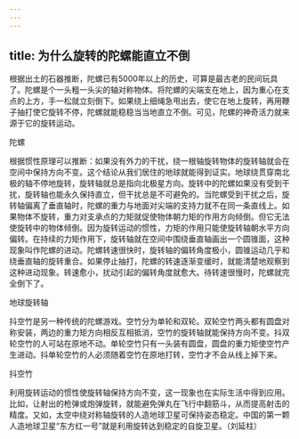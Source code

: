 ```yaml
---
---
---
```

title: 为什么旋转的陀螺能直立不倒
---




根据出土的石器推断，陀螺已有5000年以上的历史，可算是最古老的民间玩具了。陀螺是个一头粗一头尖的轴对称物体。将陀螺的尖端支在地上，因为重心在支点的上方，手一松就立刻倒下。如果绕上细绳急甩出去，使它在地上旋转，再用鞭子抽打使它旋转不停，陀螺就能稳稳当当地直立不倒。可见，陀螺的神奇活力就来源于它的旋转运动。

陀螺



根据惯性原理可以推断：如果没有外力的干扰，绕一根轴旋转物体的旋转轴就会在空间中保持方向不变。这个结论从我们居住的地球就能得到证实。地球绕贯穿南北极的轴不停地旋转，旋转轴就总是指向北极星方向。旋转中的陀螺如果没有受到干扰，旋转轴也能永久保持直立，但干扰总是不可避免的。当陀螺受到干扰之后，旋转轴偏离了垂直轴时，陀螺的重力与地面对尖端的支持力就不在同一条直线上。如果物体不旋转，重力对支承点的力矩就促使物体朝力矩的作用方向倾倒。但它无法使旋转中的物体倾倒。因为旋转运动的惯性，力矩的作用只能使旋转轴朝水平方向偏转。在持续的力矩作用下，旋转轴就在空间中围绕垂直轴画出一个圆锥面，这种现象叫作陀螺的进动。陀螺转速很快时，旋转轴的偏转角度极小，圆锥运动几乎和绕垂直轴的旋转重合。如果停止抽打，陀螺的转速逐渐变缓时，就能清楚地观察到这种进动现象。转速愈小，扰动引起的偏转角度就愈大。待转速很慢时，陀螺就完全倒下了。

地球旋转轴



抖空竹是另一种传统的陀螺游戏。空竹分为单轮和双轮。双轮空竹两头都有圆盘对称安装，两边的重力矩方向相反互相抵消，空竹的旋转轴就能保持方向不变。抖双轮空竹的人可站在原地不动。单轮空竹只有一头装有圆盘，圆盘的重力矩使空竹产生进动。抖单轮空竹的人必须随着空竹在原地打转，空竹才不会从线上掉下来。

抖空竹



利用旋转运动的惯性使旋转轴保持方向不变，这一现象也在实际生活中得到应用。比如，让射出的枪弹或炮弹旋转，就能避免弹丸在飞行中翻筋斗，从而提高射击的精度。又如，太空中绕对称轴旋转的人造地球卫星可保持姿态稳定。中国的第一颗人造地球卫星“东方红一号”就是利用旋转达到稳定的自旋卫星。（刘延柱）